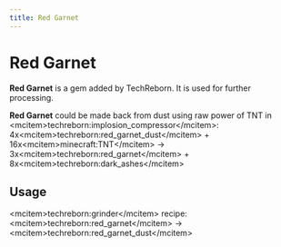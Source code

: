 ```yaml
---
title: Red Garnet
---
```


<ItemImage file="red_garnet_gem" alt="Red Garnet" size="200" />

# Red Garnet

**Red Garnet** is a gem added by TechReborn. It is used for further processing.

<CraftingTable recipe="input air air air input air techreborn:block_of_red_garnet air input air air air output techreborn:red_garnet,9" />

**Red Garnet** could be made back from dust using raw power of TNT in \<mcitem\>techreborn:implosion_compressor\</mcitem\>:\
4x\<mcitem\>techreborn:red_garnet_dust\</mcitem\> + 16x\<mcitem\>minecraft:TNT\</mcitem\> -\> 3x\<mcitem\>techreborn:red_garnet\</mcitem\> + 8x\<mcitem\>techreborn:dark_ashes\</mcitem\>

## Usage
<CraftingTable recipe="input techreborn:red_garnet techreborn:red_garnet techreborn:red_garnet input techreborn:red_garnet techreborn:red_garnet techreborn:red_garnet input techreborn:red_garnet techreborn:red_garnet techreborn:red_garnet output techreborn:block_of_red_garnet" />

\<mcitem\>techreborn:grinder\</mcitem\> recipe:\
\<mcitem\>techreborn:red_garnet\</mcitem\> -\> \<mcitem\>techreborn:red_garnet_dust\</mcitem\>